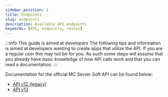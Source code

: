 ```yaml
---
sidebar_position: 2
title: Endpoints
slug: endpoints
description: Available API endpoints
keywords: [API, endpoints, routes]
---
```


:::info This guide is aimed at developers
The following tips and information is aimed at developers wanting to create apps that utilize the API. If you are a regular user this may not be for you. 
As such some steps will assume that you already have basic knowledge of how API calls work and that you can read a documentation.
:::

Documentation for the official MC Server Soft API can be found below:
- [API v12 (legacy)](https://documenter.getpostman.com/view/7749159/TzJsexSC)
- [API v13](/apis/v2)